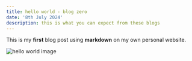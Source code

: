 ```yaml
---
title: hello world - blog zero
date: '8th July 2024'
description: this is what you can expect from these blogs
---
```


This is my **first** blog post using **markdown** on my own personal website.

![hello world image](https://images.unsplash.com/photo-1535551951406-a19828b0a76b?q=80&w=2066&auto=format&fit=crop&ixlib=rb-4.0.3&ixid=M3wxMjA3fDB8MHxwaG90by1wYWdlfHx8fGVufDB8fHx8fA%3D%3D)
